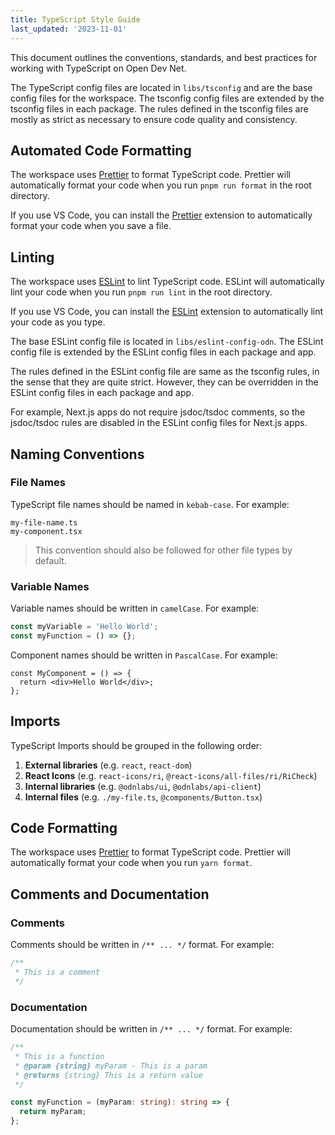 ```yaml
---
title: TypeScript Style Guide
last_updated: '2023-11-01'
---
```


This document outlines the conventions, standards, and best practices for working with TypeScript on Open Dev Net.

The TypeScript config files are located in `libs/tsconfig` and are the base config files for the workspace. The tsconfig config files are extended by the tsconfig files in each package. The rules defined in the tsconfig files are mostly as strict as necessary to ensure code quality and consistency.

## Automated Code Formatting

The workspace uses [Prettier](https://prettier.io/) to format TypeScript code. Prettier will automatically format your code when you run `pnpm run format` in the root directory.

If you use VS Code, you can install the [Prettier](https://marketplace.visualstudio.com/items?itemName=esbenp.prettier-vscode) extension to automatically format your code when you save a file.

## Linting

The workspace uses [ESLint](https://eslint.org/) to lint TypeScript code. ESLint will automatically lint your code when you run `pnpm run lint` in the root directory.

If you use VS Code, you can install the [ESLint](https://marketplace.visualstudio.com/items?itemName=dbaeumer.vscode-eslint) extension to automatically lint your code as you type.

The base ESLint config file is located in `libs/eslint-config-odn`. The ESLint config file is extended by the ESLint config files in each package and app.

The rules defined in the ESLint config file are same as the tsconfig rules, in the sense that they are quite strict. However, they can be overridden in the ESLint config files in each package and app.

For example, Next.js apps do not require jsdoc/tsdoc comments, so the jsdoc/tsdoc rules are disabled in the ESLint config files for Next.js apps.

## Naming Conventions

### File Names

TypeScript file names should be named in `kebab-case`. For example:

```text
my-file-name.ts
my-component.tsx
```

> This convention should also be followed for other file types by default.

### Variable Names

Variable names should be written in `camelCase`. For example:

```ts
const myVariable = 'Hello World';
const myFunction = () => {};
```

Component names should be written in `PascalCase`. For example:

```tsx
const MyComponent = () => {
  return <div>Hello World</div>;
};
```

## Imports

TypeScript Imports should be grouped in the following order:

1. **External libraries** (e.g. `react`, `react-dom`)
2. **React Icons** (e.g. `react-icons/ri`, `@react-icons/all-files/ri/RiCheck`)
3. **Internal libraries** (e.g. `@odnlabs/ui`, `@odnlabs/api-client`)
4. **Internal files** (e.g. `./my-file.ts`, `@components/Button.tsx`)

## Code Formatting

The workspace uses [Prettier](https://prettier.io/) to format TypeScript code. Prettier will automatically format your code when you run `yarn format`.

## Comments and Documentation

### Comments

Comments should be written in `/** ... */` format. For example:

```ts
/**
 * This is a comment
 */
```

### Documentation

Documentation should be written in `/** ... */` format. For example:

```ts
/**
 * This is a function
 * @param {string} myParam - This is a param
 * @returns {string} This is a return value
 */

const myFunction = (myParam: string): string => {
  return myParam;
};
```
